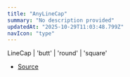 ```yaml
---
title: "AnyLineCap"
summary: "No description provided"
updatedAt: "2025-10-29T11:03:48.799Z"
navIcon: "type"
---
```



LineCap \| 'butt' \| 'round' \| 'square'

- [Source](https://github.com/NMMTY/LazyCanvas/blob/e5b83021346e886d435469de8abb93654e0fb45d/packages/lazycanvas/src/types/types.d.ts#L58)